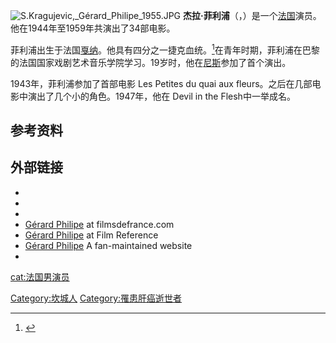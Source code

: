 {{refimprove|time=2015-09-24T05:25:56+00:00}}
[[File:S.Kragujevic,_Gérard_Philipe_1955.JPG|thumb]]
'''杰拉·菲利浦'''（{{lang-fr|Gérard Philipe}}，{{bd|1922年|12月4日|1959年|11月25日}}）是一个[[法国|法国]]演员。他在1944年至1959年共演出了34部电影。

菲利浦出生于法国[[戛纳|戛纳]]。他具有四分之一捷克血统。<ref>{{Cite web |url=http://www.radio.cz/fr/rubrique/faits/gerard-philippe-comedien-francais-tres-aime-des-tcheques |title=存档副本 |access-date=2015-09-23 |archive-date=2018-07-11 |archive-url=https://web.archive.org/web/20180711094237/http://www.radio.cz/fr/rubrique/faits/gerard-philippe-comedien-francais-tres-aime-des-tcheques |dead-url=no }}</ref>在青年时期，菲利浦在巴黎的法国国家戏剧艺术音乐学院学习。19岁时，他在[[尼斯|尼斯]]参加了首个演出。

1943年，菲利浦参加了首部电影 Les Petites du quai aux fleurs。之后在几部电影中演出了几个小的角色。1947年，他在 Devil in the Flesh中一举成名。

==参考资料==
{{Reflist}}

==外部链接==
{{commonscat}}
* {{IMDb name|0679959}}
* {{AllMovie name|56521}}
* {{IBDB name}}
* [http://filmsdefrance.com/FDF_gphilipe.html Gérard Philipe] {{Wayback|url=http://filmsdefrance.com/FDF_gphilipe.html |date=20130627070344 }} at filmsdefrance.com
* [http://www.filmreference.com/Actors-and-Actresses-Oa-Pl/Philipe-G-rard.html Gérard Philipe] {{Wayback|url=http://www.filmreference.com/Actors-and-Actresses-Oa-Pl/Philipe-G-rard.html |date=20201205055902 }} at Film Reference
* [http://www.gerardphilipe.com Gérard Philipe] {{Wayback|url=http://www.gerardphilipe.com/ |date=20201031030947 }} A fan-maintained website
* {{Find a Grave|6750}}

{{actor-stub}}
{{france-bio-stub}}
{{normdaten}}
{{DEFAULTSORT:Philipe}}
[[cat:法国男演员|cat:法国男演员]]
[[Category:坎城人|Category:坎城人]]
[[Category:罹患肝癌逝世者|Category:罹患肝癌逝世者]]